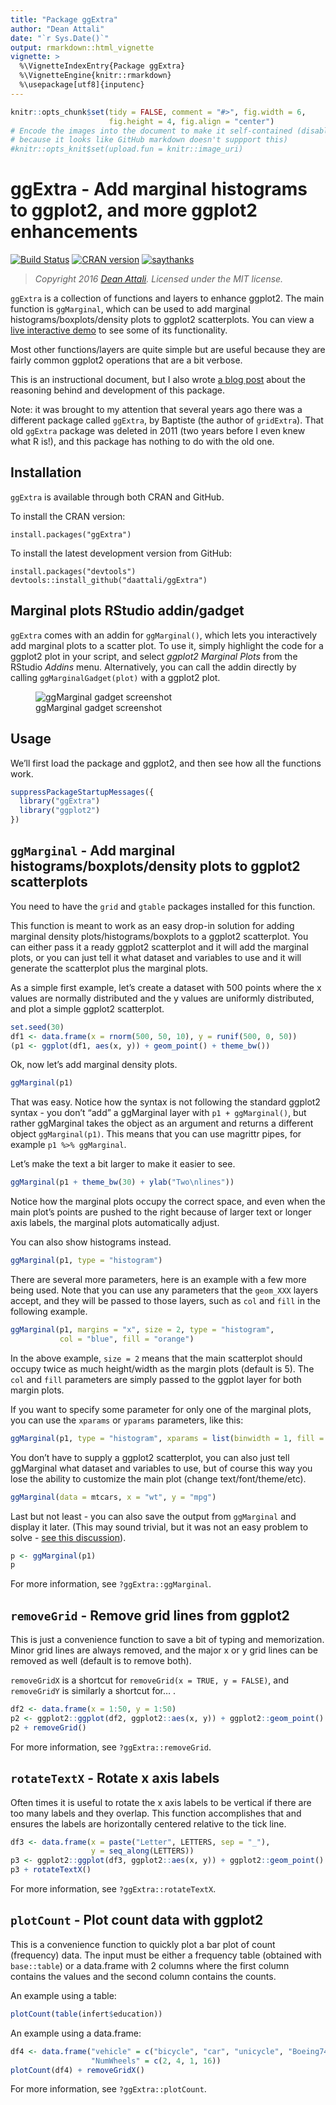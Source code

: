 ```yaml
---
title: "Package ggExtra"
author: "Dean Attali"
date: "`r Sys.Date()`"
output: rmarkdown::html_vignette
vignette: >
  %\VignetteIndexEntry{Package ggExtra}
  %\VignetteEngine{knitr::rmarkdown}
  %\usepackage[utf8]{inputenc}
---
```

  
```r
knitr::opts_chunk$set(tidy = FALSE, comment = "#>", fig.width = 6,
                      fig.height = 4, fig.align = "center")
# Encode the images into the document to make it self-contained (disabled
# because it looks like GitHub markdown doesn't suppport this)
#knitr::opts_knit$set(upload.fun = knitr::image_uri)
```

# ggExtra - Add marginal histograms to ggplot2, and more ggplot2 enhancements

[![Build Status](https://travis-ci.org/daattali/ggExtra.svg?branch=master)](https://travis-ci.org/daattali/ggExtra)
[![CRAN version](http://www.r-pkg.org/badges/version/ggExtra)](https://cran.r-project.org/package=ggExtra)
[![saythanks](http://i.imgur.com/L88apDa.png)](https://saythanks.io/to/daattali)

> *Copyright 2016 [Dean Attali](http://deanattali.com). Licensed under the MIT license.*

`ggExtra` is a collection of functions and layers to enhance ggplot2. The main function is `ggMarginal`, which can be used to add marginal histograms/boxplots/density plots to ggplot2 scatterplots. You can view a 
[live interactive demo](http://daattali.com/shiny/ggExtra-ggMarginal-demo/)
to see some of its functionality.

Most other functions/layers are quite simple but are useful because they are fairly common ggplot2 operations that are a bit verbose.

This is an instructional document, but I also wrote [a blog post](http://deanattali.com/2015/03/29/ggExtra-r-package/) about the reasoning
behind and development of this package.

Note: it was brought to my attention that several years ago there was a different package called `ggExtra`, by Baptiste (the author of `gridExtra`). That old `ggExtra` package was deleted in 2011 (two years before I even knew what R is!), and this package has nothing to do with the old one. 

## Installation

`ggExtra` is available through both CRAN and GitHub.

To install the CRAN version:

```
install.packages("ggExtra")
```

To install the latest development version from GitHub:

```
install.packages("devtools")
devtools::install_github("daattali/ggExtra")
```

## Marginal plots RStudio addin/gadget

`ggExtra` comes with an addin for `ggMarginal()`, which lets you interactively add marginal plots to a scatter plot. To use it, simply highlight the code for a ggplot2 plot in your script, and select *ggplot2 Marginal Plots* from the RStudio *Addins* menu. Alternatively, you can call the addin directly by calling `ggMarginalGadget(plot)` with a ggplot2 plot.

![ggMarginal gadget screenshot](../inst/img/ggmarginal-gadget.png)

## Usage

We'll first load the package and ggplot2, and then see how all the functions work.

```r
suppressPackageStartupMessages({
  library("ggExtra")
  library("ggplot2")
})
```

## `ggMarginal` - Add marginal histograms/boxplots/density plots to ggplot2 scatterplots

You need to have the `grid` and `gtable` packages installed for this
function.  

This function is meant to work as an easy drop-in solution for adding marginal
density plots/histograms/boxplots to a ggplot2 scatterplot. You can either pass it
a ready ggplot2 scatterplot and it will add the marginal plots, or you can just
tell it what dataset and variables to use and it will generate the scatterplot
plus the marginal plots.

As a simple first example, let's create a dataset with 500 points where the
x values are normally distributed and the y values are uniformly distributed,
and plot a simple ggplot2 scatterplot.

```r
set.seed(30)
df1 <- data.frame(x = rnorm(500, 50, 10), y = runif(500, 0, 50))
(p1 <- ggplot(df1, aes(x, y)) + geom_point() + theme_bw())
```

Ok, now let's add marginal density plots.

```r
ggMarginal(p1)
```

That was easy. Notice how the syntax is not following the standard ggplot2
syntax - you don't "add" a ggMarginal layer with `p1 + ggMarginal()`, but rather
ggMarginal takes the object as an argument and returns a different object
`ggMarginal(p1)`. This means that you can use magrittr pipes, for example
`p1 %>% ggMarginal`.

Let's make the text a bit larger to make it easier to see.

```r
ggMarginal(p1 + theme_bw(30) + ylab("Two\nlines"))
```

Notice how the marginal plots occupy the correct space, and even when the main
plot's points are pushed to the right because of larger text or longer axis labels,
the marginal plots automatically adjust.

You can also show histograms instead.

```r
ggMarginal(p1, type = "histogram")
```

There are several more parameters, here is an example with a few more being used. Note that you can use any parameters that the `geom_XXX` layers accept, and they will be passed to those layers, such as `col` and `fill` in the following example.

```r
ggMarginal(p1, margins = "x", size = 2, type = "histogram",
           col = "blue", fill = "orange")
```

In the above example, `size = 2` means that the main scatterplot should occupy twice as much height/width as the margin plots (default is 5). The `col` and `fill` parameters are simply passed to the ggplot layer for both margin plots.

If you want to specify some parameter for only one of the marginal plots, you can use the `xparams` or `yparams` parameters, like this:

```r
ggMarginal(p1, type = "histogram", xparams = list(binwidth = 1, fill = "orange"))
```

You don't have to supply a ggplot2 scatterplot, you can also just tell ggMarginal
what dataset and variables to use, but of course this way you lose the ability
to customize the main plot (change text/font/theme/etc).

```r
ggMarginal(data = mtcars, x = "wt", y = "mpg")
```

Last but not least - you can also save the output from `ggMarginal` and display
it later. (This may sound trivial, but it was not an easy problem to solve
- [see this discussion](http://stackoverflow.com/questions/29062766/store-output-from-gridextragrid-arrange-into-an-object)).

```r
p <- ggMarginal(p1)
p
```

For more information, see `?ggExtra::ggMarginal`.

## `removeGrid` - Remove grid lines from ggplot2

This is just a convenience function to save a bit of typing and memorization.
Minor grid lines are always removed, and the major x or y grid lines can be
removed as well (default is to remove both).

`removeGridX` is a shortcut for `removeGrid(x = TRUE, y = FALSE)`, and
`removeGridY` is similarly a shortcut for... <leave as exercise for reader>.

```r
df2 <- data.frame(x = 1:50, y = 1:50)
p2 <- ggplot2::ggplot(df2, ggplot2::aes(x, y)) + ggplot2::geom_point()
p2 + removeGrid()
```

For more information, see `?ggExtra::removeGrid`.

## `rotateTextX` - Rotate x axis labels

Often times it is useful to rotate the x axis labels to be vertical if there are
too many labels and they overlap. This function accomplishes that and ensures
the labels are horizontally centered relative to the tick line.

```r
df3 <- data.frame(x = paste("Letter", LETTERS, sep = "_"),
                  y = seq_along(LETTERS))
p3 <- ggplot2::ggplot(df3, ggplot2::aes(x, y)) + ggplot2::geom_point()
p3 + rotateTextX()
```

For more information, see `?ggExtra::rotateTextX`.

## `plotCount` - Plot count data with ggplot2

This is a convenience function to quickly plot a bar plot of count (frequency)
data.  The input must be either a frequency table (obtained with `base::table`)
or a data.frame with 2 columns where the first column contains the values and
the second column contains the counts.

An example using a table:
```r
plotCount(table(infert$education))
```

An example using a data.frame:
```r
df4 <- data.frame("vehicle" = c("bicycle", "car", "unicycle", "Boeing747"),
                  "NumWheels" = c(2, 4, 1, 16))
plotCount(df4) + removeGridX()
```

For more information, see `?ggExtra::plotCount`.
